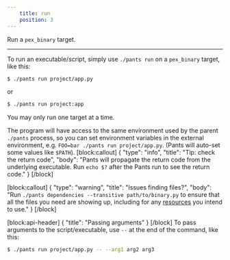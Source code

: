 ```yaml
---
    title: run
    position: 3
---
```


Run a `pex_binary` target.

---

To run an executable/script, simply use `./pants run` on a `pex_binary` target, like this:

```bash
$ ./pants run project/app.py
```

or

```bash
$ ./pants run project:app
```

You may only run one target at a time.

The program will have access to the same environment used by the parent `./pants` process, so you can set environment variables in the external environment, e.g. `FOO=bar ./pants run project/app.py`. (Pants will auto-set some values like `$PATH`).
[block:callout]
{
  "type": "info",
  "title": "Tip: check the return code",
  "body": "Pants will propagate the return code from the underlying executable. Run `echo $?` after the Pants run to see the return code."
}
[/block]

[block:callout]
{
  "type": "warning",
  "title": "Issues finding files?",
  "body": "Run `./pants dependencies --transitive path/to/binary.py` to ensure that all the files you need are showing up, including for any [resources](doc:resources) you intend to use."
}
[/block]

[block:api-header]
{
  "title": "Passing arguments"
}
[/block]
To pass arguments to the script/executable, use `--` at the end of the command, like this:

```bash
$ ./pants run project/app.py -- --arg1 arg2 arg3
```